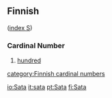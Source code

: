 ==Finnish==
([[Wiktionary:Finnish_index_s|index S]])

===Cardinal Number===

#[[hundred]]

[[category:Finnish cardinal numbers]]

[[io:Sata]]
[[it:sata]]
[[pt:Sata]]
[[fi:Sata]]